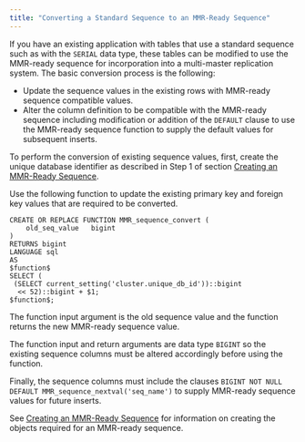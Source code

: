 ```yaml
---
title: "Converting a Standard Sequence to an MMR-Ready Sequence"
---
```


<div id="convert_to_mmr_ready" class="registered_link"></div>

If you have an existing application with tables that use a standard sequence such as with the `SERIAL` data type, these tables can be modified to use the MMR-ready sequence for incorporation into a multi-master replication system. The basic conversion process is the following:

-   Update the sequence values in the existing rows with MMR-ready sequence compatible values.
-   Alter the column definition to be compatible with the MMR-ready sequence including modification or addition of the `DEFAULT` clause to use the MMR-ready sequence function to supply the default values for subsequent inserts.

To perform the conversion of existing sequence values, first, create the unique database identifier as described in Step 1 of section [Creating an MMR-Ready Sequence](01_create_mmr_ready_sequence/#create_mmr_ready_sequence).

Use the following function to update the existing primary key and foreign key values that are required to be converted.

```text
CREATE OR REPLACE FUNCTION MMR_sequence_convert (
    old_seq_value   bigint
)
RETURNS bigint
LANGUAGE sql
AS
$function$
SELECT (
 (SELECT current_setting('cluster.unique_db_id'))::bigint
  << 52)::bigint + $1;
$function$;
```

The function input argument is the old sequence value and the function returns the new MMR-ready sequence value.

The function input and return arguments are data type `BIGINT` so the existing sequence columns must be altered accordingly before using the function.

Finally, the sequence columns must include the clauses `BIGINT NOT NULL DEFAULT MMR_sequence_nextval('seq_name')` to supply MMR-ready sequence values for future inserts.

See [Creating an MMR-Ready Sequence](01_create_mmr_ready_sequence/#create_mmr_ready_sequence) for information on creating the objects required for an MMR-ready sequence.
